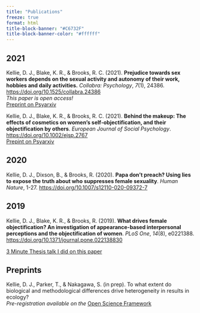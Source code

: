 ```yaml
---
title: "Publications"
freeze: true
format: html
title-block-banner: "#C6732F"
title-block-banner-color: "#ffffff"
---
```


## 2021

Kellie, D. J., Blake, K. R., & Brooks, R. C. (2021). **Prejudice towards sex workers depends on the sexual activity and autonomy of their work, hobbies and daily activities.** *Collabra: Psychology*, *7*(1), 24386.  [https://doi.org/10.1525/collabra.24386](https://doi.org/10.1525/collabra.24386)  
*This paper is open access!*  
[Preprint on Psyarxiv](https://doi.org/10.31234/osf.io/zu8q5)

Kellie, D. J., Blake, K. R., & Brooks, R. C. (2021). **Behind the makeup: The effects of cosmetics on women's self‐objectification, and their objectification by others**. *European Journal of Social Psychology*. [https://doi.org/10.1002/ejsp.2767](https://doi.org/10.1002/ejsp.2767)  
[Prepint on Psyarxiv](https://psyarxiv.com/6uy7z)

## 2020

Kellie, D. J., Dixson, B., & Brooks, R. (2020). **Papa don’t preach? Using lies to expose the truth about who suppresses female sexuality**. *Human Nature*, 1-27. [https://doi.org/10.1007/s12110-020-09372-7](https://doi.org/10.1007/s12110-020-09372-7)

## 2019

Kellie, D. J., Blake, K. R., & Brooks, R. (2019). **What drives female objectification? An investigation of appearance-based interpersonal perceptions and the objectification of women**. *PLoS One*, *14*(8), e0221388. [https://doi.org/10.1371/journal.pone.022138830](https://doi.org/10.1371/journal.pone.022138830)  
  
[3 Minute Thesis talk I did on this paper](https://www.youtube.com/watch?v=2f6GijzMCSU)

## Preprints

Kellie, D. J., Parker, T., & Nakagawa, S. (in prep). To what extent do biological and methodological differences drive heterogeneity in results in ecology?  
*Pre-registration available on the* [Open Science Framework](https://osf.io/n36sx/?view_only=39ab7cd386ba49b0b723fd09fefe3b5d)

